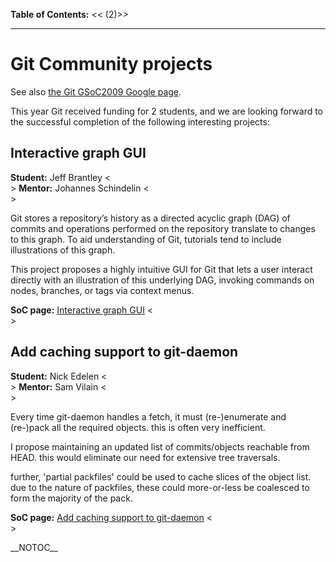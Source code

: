 <b>Table of Contents:</b>
<<<!-- ! TOC here -->(2)>>
----
= Git Community projects =

See also [http://socghop.appspot.com/org/home/google/gsoc2009/git the Git GSoC2009 Google page].

This year Git received funding for 2 students,
and we are looking forward to the successful completion of the
following interesting projects:

== Interactive graph GUI ==
<b>Student:</b> Jeff Brantley <<BR>>
<b>Mentor:</b>  Johannes Schindelin <<BR>>

Git stores a repository’s history as a directed acyclic graph (DAG) of commits and operations performed on the repository translate to changes to this graph. To aid understanding of Git, tutorials tend to include illustrations of this graph.

This project proposes a highly intuitive GUI for Git that lets a user interact directly with an illustration of this underlying DAG, invoking commands on nodes, branches, or tags via context menus.

<b>SoC page:</b> [http://socghop.appspot.com/student_project/show/google/gsoc2009/git/t124022376285 Interactive graph GUI] <<BR>>

== Add caching support to git-daemon ==
<b>Student:</b> Nick Edelen <<BR>>
<b>Mentor:</b>  Sam Vilain <<BR>>

Every time git-daemon handles a fetch, it must (re-)enumerate and (re-)pack all the required objects. this is often very inefficient.

I propose maintaining an updated list of commits/objects reachable from HEAD. this would eliminate our need for extensive tree traversals.

further, 'partial packfiles' could be used to cache slices of the object list. due to the nature of packfiles, these could more-or-less be coalesced to form the majority of the pack.

<b>SoC page:</b> [http://socghop.appspot.com/student_project/show/google/gsoc2009/git/t124022376432 Add caching support to git-daemon] <<BR>>

__NOTOC__